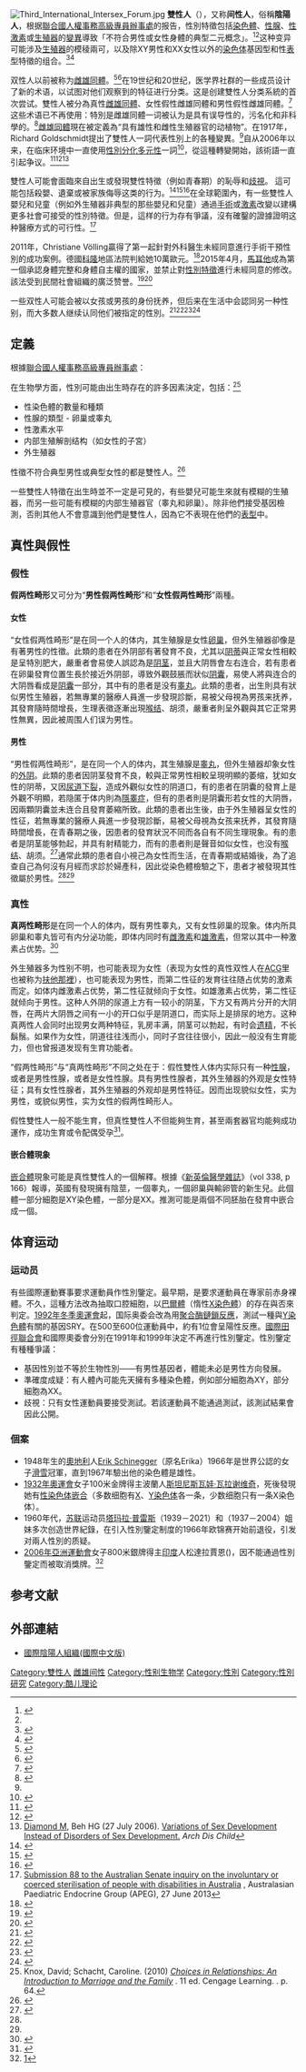 {{Multiple issues|
{{翻译请求|en}}
{{POV|time=2022-06-18T13:19:11+00:00}}
}}
{{Intersex sidebar}}
[[File:Third_International_Intersex_Forum.jpg|thumb]]
'''雙性人'''（{{lang-en|Intersex}}），又称'''间性人'''，俗稱'''陰陽人'''，根据[[聯合國人權事務高級專員辦事處|聯合國人權事務高級專員辦事處]]的报告，性別特徵包括[[染色體|染色體]]、[[性腺|性腺]]、[[性激素|性激素]]或[[生殖器|生殖器]]的[[變異|變異]]導致「不符合男性或女性身體的典型二元概念」。<ref name="un-20162">{{Cite|last1=UN Committee against Torture|author1-link=United Nations Convention against Torture#Committee against Torture|last2=UN Committee on the Rights of the Child|author2-link=Committee on the Rights of the Child|last3=UN Committee on the Rights of People with Disabilities|author3-link=Committee on the Rights of Persons with Disabilities|last4=UN Subcommittee on Prevention of Torture and other Cruel, Inhuman or Degrading Treatment or Punishment|last5=Juan Méndez, Special Rapporteur on torture and other cruel, inhuman, or degrading treatment or punishment|author5-link=Juan E. Méndez|last6=Dainius Pῡras, Special Rapporteur on the right of everyone to the enjoyment of the highest attainable standard of physical and mental health|last7=Dubravka Šimonoviæ, Special Rapporteur on violence against women, its causes and consequences|last8=Marta Santos Pais, Special Representative of the UN Secretary-General on Violence against Children|last9=African Commission on Human and Peoples' Rights|author9-link=African Commission on Human and Peoples' Rights|last10=Council of Europe Commissioner for Human Rights|author10-link=Commissioner for Human Rights|last11=Inter-American Commission on Human Rights|author11-link=Inter-American Commission on Human Rights|work=[[Office_of_the_High_Commissioner_for_Human_Rights|Office of the High Commissioner for Human Rights]]|title=Intersex Awareness Day – Wednesday 26 October. End violence and harmful medical practices on intersex children and adults, UN and regional experts urge|date=2016-10-24|url=http://www.ohchr.org/EN/NewsEvents/Pages/DisplayNews.aspx?NewsID=20739&LangID=E|deadurl=no|archiveurl=https://web.archive.org/web/20161121185256/http://ohchr.org/EN/NewsEvents/Pages/DisplayNews.aspx?NewsID=20739&LangID=E|archivedate=2016-11-21}}</ref><ref name="unfe-fact" />这种变异可能涉及[[生殖器|生殖器]]的模稜兩可，以及除XY男性和XX女性以外的[[染色体|染色体]]基因型和性[[表型|表型]]特徵的组合。<ref name="Money">{{cite book|last=Money |first=John |authorlink1 = John Money|author2=Ehrhardt, Anke A. |title=Man & Woman Boy & Girl. Differentiation and dimorphism of gender identity from conception to maturity |year=1972|publisher=The Johns Hopkins University Press |location=USA |isbn=0-8018-1405-7}}</ref><ref name="Dreger">{{cite book |last=Domurat Dreger |first=Alice |authorlink = Alice Dreger |title=Hermaphrodites and the Medical Invention of Sex |year=2001 |publisher=Harvard University Press |location=USA |isbn=0-674-00189-3}}</ref>

双性人以前被称为[[雌雄同體|雌雄同體]]。<ref name="nyt-20153">{{Cite news|last=Reuters|title=Surgery and Sterilization Scrapped in Malta's Benchmark LGBTI Law|work=The New York Times|date=2015-04-01|url=https://www.nytimes.com/reuters/2015/04/01/world/europe/01reuters-gay-rights-malta.html|access-date=2018-04-16|archive-url=https://archive.is/20150404181512/http://www.nytimes.com/reuters/2015/04/01/world/europe/01reuters-gay-rights-malta.html|archive-date=2015-04-04|dead-url=no}}</ref><ref name="star-20152">{{Cite news|last=Star Observer|title=Malta passes law outlawing forced surgical intervention on intersex minors|work=Star Observer|date=2015-04-02|url=http://www.starobserver.com.au/news/international-news-news/malta-passes-law-outlawing-forced-surgical-intervention-on-intersex-minors/134800|dead-url=yes|archiveurl=https://web.archive.org/web/20150814120842/http://www.starobserver.com.au/news/international-news-news/malta-passes-law-outlawing-forced-surgical-intervention-on-intersex-minors/134800|archivedate=2015-08-14|accessdate=2018-04-16}}</ref>在19世纪和20世纪，医学界社群的一些成员设计了新的术语，以试图对他们观察到的特征进行分类。这是创建雙性人分类系統的首次尝试。雙性人被分為真性[[雌雄同體|雌雄同體]]、女性假性雌雄同體和男性假性雌雄同體。<ref name="Zucker 73–120">{{Cite journal|title=Gender Identity Disorder in Children|last=Zucker|first=Kenneth J.|last2=Bradley|first2=Susan J.|date=March 1992|journal=Annual Review of Sex Research|issue=1|doi=10.1080/10532528.1992.10559876|volume=3|pages=73–120|issn=1053-2528|last3=Sullivan|first3=Claire B. Lowry}}</ref>这些术语已不再使用：特別是雌雄同體一词被认为是具有误导性的，污名化和非科學的。<ref name="Richardson">{{Cite book|title=God's Triangle|last=Richardson|first=Ian D.|date=May 2012|publisher=Preddon Lee Limited|isbn=9780957140103}}</ref>[[雌雄同體|雌雄同體]]現在被定義為“具有雄性和雌性生殖器官的动植物”。在1917年，Richard Goldschmidt提出了雙性人一詞代表性別上的各種變異。<ref name="Zucker 73–120" />自从2006年以来，在临床环境中一直使用[[性別分化障礙|性別分化多元性]]一詞<ref>{{Cite journal|title="Changing the Nomenclature/Taxonomy for Intersex: A Scientific and Clinical Rationale."|url=http://www.aissg.org/PDFs/Dreger-Nomenclature-2005.PDF|last=Dreger|first=Alice D.|last2=Chase|first2=Cheryl|date=2005-08-18|journal=Journal of Pediatric Endocrinology and Metabolism|issue=|doi=|volume=|pmid=|archiveurl=https://web.archive.org/web/20161220154642/http://www.aissg.org/PDFs/Dreger-Nomenclature-2005.PDF|archivedate=2016-12-20|deadurl=yes|last3=Sousa|first3=Aron|last4=Gruppuso|first4=Phillip A.|last5=Frader|first5=Joel|access-date=2016-07-27|via=|author=}}</ref>，從這種轉變開始，該術語一直引起争议。<ref name="GDavis2">{{cite book|title=Contesting Intersex: The Dubious Diagnosis|url=https://archive.org/details/contestinginters0000davi|first1=Georgiann|date=2015-09-11|publisher=[[New_York_University_Press|New York University Press]]|isbn=978-1479887040|pages=[https://archive.org/details/contestinginters0000davi/page/87 87]–89|last1=Davis}}</ref><ref name="holmes2011">{{Cite journal | doi = 10.3366/soma.2011.0026 | issn = 2044-0138 | volume = 1 | issue = 2 | pages = 388–411 | last = Holmes | first = Morgan | authorlink = Morgan Holmes | title = The Intersex Enchiridion: Naming and Knowledge | journal = Somatechnics | accessdate = 2014-10-22 | date = September 2011 | url = http://www.euppublishing.com/doi/abs/10.3366/soma.2011.0026 | archive-date = 2022-02-09 | archive-url = https://web.archive.org/web/20220209164915/https://www.euppublishing.com/doi/abs/10.3366/soma.2011.0026 | dead-url = no }}</ref><ref name="vsd2">[[Milton_Diamond|Diamond M]], Beh HG (27 July 2006). [http://adc.bmjjournals.com/cgi/eletters/91/7/554#2460 Variations of Sex Development Instead of Disorders of Sex Development.] {{webarchive|url=https://web.archive.org/web/20080821220303/http://adc.bmjjournals.com/cgi/eletters/91/7/554|date=2008-08-21}} '' Arch Dis Child''</ref>

雙性人可能會面臨來自出生或發現雙性特徵（例如青春期）的恥辱和[[歧視|歧視]]。 這可能包括殺嬰、遺棄或被家族侮辱这类的行为。<ref name="cschrcl2">{{Cite web|url=http://www.hrapf.org/publications/research-papers/uganda-report-violations-based-sex-determination-gender-identity-and|title=Uganda Report of Violations based on Sex Determination, Gender Identity, and Sexual Orientation|date=2014|archiveurl=https://web.archive.org/web/20150503012642/http://www.hrapf.org/publications/research-papers/uganda-report-violations-based-sex-determination-gender-identity-and|archivedate=2015年5月3日|last1=Civil Society Coalition on Human Rights and Constitutional Law|last2=Human Rights Awareness and Promotion Forum|last3=Rainbow Health Foundation|last4=Sexual Minorities Uganda|last5=Support Initiative for Persons with Congenital Disorders|deadurl=yes}}</ref><ref name="bbc20172">{{cite web|url=http://www.bbc.com/news/world-africa-39780214|title=The midwife who saved intersex babies|date=2017-05-04|work=BBC World Service, Kenya|archiveurl=https://web.archive.org/web/20170515044758/http://www.bbc.com/news/world-africa-39780214|archivedate=2017-05-15|first1=Helen|last1=Grady|first2=Anne|last2=Soy|deadurl=no}}</ref><ref name="beyond20152">{{Cite web|url=http://tbinternet.ohchr.org/_layouts/treatybodyexternal/Download.aspx?symbolno=INT%2fCAT%2fCSS%2fHKG%2f22156&Lang=en|title=Intersex report from Hong Kong China, and for the UN Committee Against Torture: the Convention against Torture and Other Cruel Inhuman or Degrading Treatment or Punishment|date=October 2015|last=Beyond the Boundary - Knowing and Concerns Intersex|archiveurl=https://web.archive.org/web/20170326052617/http://tbinternet.ohchr.org/_layouts/treatybodyexternal/Download.aspx?symbolno=INT%2FCAT%2FCSS%2FHKG%2F22156&Lang=en|archivedate=2017-03-26|deadurl=no}}</ref>在全球範圍內，有一些雙性人嬰兒和兒童（例如外生殖器非典型的那些嬰兒和兒童）通過[[手術|手術]]或[[激素|激素]]改變以建構更多社會可接受的性別特徵。但是，這样的行为存有爭議，沒有確鑿的證據證明这种醫療方式的可行性。<ref name="apeg2013">[http://www.aph.gov.au/DocumentStore.ashx?id=aafe43f3-c6a2-4525-ad16-15e4210ee0ac&subId=16191 Submission 88 to the Australian Senate inquiry on the involuntary or coerced sterilisation of people with disabilities in Australia] {{webarchive|url=https://web.archive.org/web/20150923174608/http://www.aph.gov.au/DocumentStore.ashx?id=aafe43f3-c6a2-4525-ad16-15e4210ee0ac&subId=16191 |date=2015-09-23 }}, Australasian Paediatric Endocrine Group (APEG), 27 June 2013</ref>

2011年，Christiane Völling贏得了第一起針對外科醫生未經同意進行手術干預性別的成功案例。德國[[科隆|科隆]]地區法院判給她10萬歐元。<ref name="raab">{{Cite web| last = [[Zwischengeschlecht|Zwischengeschlecht]]| title = Nuremberg Hermaphrodite Lawsuit: Michaela "Micha" Raab Wins Damages and Compensation for Intersex Genital Mutilations!| format = text| accessdate = 2015-12-21| date = 2015-12-17| url = http://stop.genitalmutilation.org/post/Nuremberg-Hermaphrodite-Lawsuit-Damages-and-Compensation-for-Intersex-Genital-Mutilations| deadurl = no| archiveurl = https://archive.is/20160511101133/http://stop.genitalmutilation.org/post/Nuremberg-Hermaphrodite-Lawsuit-Damages-and-Compensation-for-Intersex-Genital-Mutilations| archivedate = 2016-05-11}}</ref>2015年4月，[[馬耳他|馬耳他]]成為第一個承認身體完整和身體自主權的國家，並禁止對[[性別特徵|性別特徵]]進行未經同意的修改。該法受到民間社會組織的廣泛赞誉。<ref name="nyt-20152">{{Cite news|last=Reuters|title=Surgery and Sterilization Scrapped in Malta's Benchmark LGBTI Law|work=The New York Times|date=2015-04-01|url=https://www.nytimes.com/reuters/2015/04/01/world/europe/01reuters-gay-rights-malta.html|access-date=2018-04-16|archive-url=https://archive.is/20150404181512/http://www.nytimes.com/reuters/2015/04/01/world/europe/01reuters-gay-rights-malta.html|archive-date=2015-04-04|dead-url=no}}</ref><ref name="star-2015">{{Cite news|last=Star Observer|title=Malta passes law outlawing forced surgical intervention on intersex minors|work=Star Observer|date=2015-04-02|url=http://www.starobserver.com.au/news/international-news-news/malta-passes-law-outlawing-forced-surgical-intervention-on-intersex-minors/134800|dead-url=yes|archiveurl=https://web.archive.org/web/20150814120842/http://www.starobserver.com.au/news/international-news-news/malta-passes-law-outlawing-forced-surgical-intervention-on-intersex-minors/134800|archivedate=2015-08-14|accessdate=2018-04-16}}</ref>

一些双性人可能会被以女孩或男孩的身份抚养，但后来在生活中会認同另一种性别，而大多数人继续认同他们被指定的性別。<ref name="Dreger2">{{cite book|title=Hermaphrodites and the Medical Invention of Sex|last=Domurat Dreger|first=Alice|authorlink=Alice Dreger|publisher=Harvard University Press|year=2001|isbn=0-674-00189-3|location=USA}}</ref><ref name="oiijones2">{{cite web|url=https://oii.org.au/30313/intersex-stories-statistics-australia/|title=New publication "Intersex: Stories and Statistics from Australia"|accessdate=2016-08-18|date=2016-02-03|work=[[Organisation_Intersex_International_Australia|Organisation Intersex International Australia]]|archiveurl=https://web.archive.org/web/20160829033933/https://oii.org.au/30313/intersex-stories-statistics-australia/|archivedate=2016-08-29|deadurl=yes}}</ref><ref name="furtado2">{{cite journal|title=Gender dysphoria associated with disorders of sex development|author=Furtado P. S.|journal=Nat. Rev. Urol.|issue=11|doi=10.1038/nrurol.2012.182|year=2012|volume=9|pages=620–627|pmid=23045263|display-authors=etal}}</ref><ref name="maranon2">{{cite book|title=Los estados intersexuales en la especie humana|last=Marañón|first=Gregorio|publisher=Morata|year=1929|location=Madrid}}</ref>

{{TOC limit|3}}

== 定義 ==
根據[[聯合國人權事務高級專員辦事處|聯合國人權事務高級專員辦事處]]：

{{Cquote 2|雙性人出生時具有性別特徵（包括生殖器，性腺和染色體[[變異|變異]]），不符合男性或女性身體的典型二元概念。
雙性人是一個[[傘式術語|傘式術語]]用來描述各種身體自然變異的總稱。在某些情況下，雙性人特徵在出生時是可見的。而在其他情況下，雙性人特徵直到青春期才顯現出來。雙性人一些染色體上的變異可能在外表上不會看的出來。<ref name="unfe-fact">{{Cite web | author = <!--Staff writer(s); no by-line.--> | publisher = United Nations [[Office_of_the_High_Commissioner_for_Human_Rights|Office of the High Commissioner for Human Rights]] | title = Free & Equal Campaign Fact Sheet: Intersex | date = 2015 | url = https://unfe.org/system/unfe-65-Intersex_Factsheet_ENGLISH.pdf | access-date = 2016-03-28 | deadurl = no | archiveurl = https://web.archive.org/web/20160304071043/https://unfe.org/system/unfe-65-Intersex_Factsheet_ENGLISH.pdf | archivedate = 2016-03-04  }}</ref>}}

在生物學方面，性別可能由出生時存在的許多因素決定，包括：<ref name="KnoxSchacht2011">Knox, David; Schacht, Caroline. (2010) ''[https://books.google.com/books?id=iVOXAp27iQkC&pg=PT64 Choices in Relationships: An Introduction to Marriage and the Family] {{webarchive|url=https://web.archive.org/web/20150925103218/https://books.google.com/books?id=iVOXAp27iQkC&pg=PT64 |date=2015-09-25 }}''. 11 ed. Cengage Learning. {{ISBN|9781111833220}}. p. 64.</ref>
* 性染色體的數量和種類
* 性腺的類型 - 卵巢或睾丸
* 性激素水平
* 内部生殖解剖结构（如女性的子宮）
* 外生殖器

性徵不符合典型男性或典型女性的都是雙性人。<ref>{{cite web |url=http://www.isna.org/faq/what_is_intersex |title=What is intersex? |publisher=Intersex Society of North America |accessdate=2013-11-18 |deadurl=no |archiveurl=https://web.archive.org/web/20131110143819/http://www.isna.org/faq/what_is_intersex |archivedate=2013-11-10  }}</ref>

一些雙性人特徵在出生時並不一定是可見的，有些嬰兒可能生來就有模糊的生殖器，而另一些可能有模糊的内部生殖器官（睾丸和卵巢）。除非他們接受基因檢測，否則其他人不會意識到他們是雙性人，因為它不表現在他們的[[表型|表型]]中。

== 真性與假性 ==
{{注意事項|本章節的'''[[維基百科:中立的觀點|中立性]]有待商議'''，因此很可能必須廢除。您可以在'''[[Talk:雙性人|討論頁]]'''提出意見，或透過'''[[使用說明:編輯頁面|編輯]]'''來改善其內容。}}

=== 假性 ===
'''假两性畸形'''又可分为“'''男性假两性畸形'''”和“'''女性假两性畸形'''”兩種。

==== 女性 ====
“女性假两性畸形”是在同一个人的体内，其生殖腺是女性[[卵巢|卵巢]]，但外生殖器卻像是有著男性的性徵。此類的患者在外阴部有著發育不良，尤其以[[阴蒂|阴蒂]]與正常女性相較是呈特別肥大，嚴重者會易使人誤認為是[[阴茎|阴茎]]，並且大阴唇會左右连合，若有患者在卵巢發育位置生長於接近外阴部，導致外觀鼓脹而狀似[[阴囊|阴囊]]，易使人將與连合的大阴唇看成是[[阴囊|阴囊]]一部分，其中有的患者是没有[[睾丸|睾丸]]。此類的患者，出生則具有狀似男性生殖器，若無專業的醫療人員進一步發現診斷，易被父母視為男孩来抚养，其發育隨時間增長，生理表徵逐漸出現[[喉结|喉结]]、胡须，嚴重者則呈外觀與其它正常男性無異，因此被周围人们误为男性。

==== 男性 ====
“男性假两性畸形”，是在同一个人的体内，其生殖腺是[[睾丸|睾丸]]，但外生殖器却象女性的[[外阴|外阴]]。此類的患者因阴茎發育不良，較與正常男性相較呈現明顯的萎缩，犹如女性的阴蒂，又因[[尿道下裂|尿道下裂]]，造成外觀似女性的阴道口，有的患者在阴囊的發育上是外觀不明顯，若隐匿于体内則為[[隱睾症|隱睾症]]，但有的患者則是阴囊形若女性的大阴唇，因兩顆阴囊並未连合且發育萎縮所致。此類的患者出生後，由于外生殖器呈女性的性征，若無專業的醫療人員進一步發現診斷，易被父母視為女孩来抚养，其發育隨時間增長，在青春期之後，因患者的發育狀況不同而各自有不同生理現象。有的患者是阴茎能够勃起，并具有射精能力，而有的患者則是聲音如似女性，也没有[[喉结|喉结]]、胡须。<ref name="國際">{{cite news|url=http://www.nownews.com/2009/12/19/334-2548226.htm|title=「男性假兩性畸形症」隱藏生殖器　家人誤把男當女養|author=國際中心|publisher=NOWnews 今日新聞網|accessdate=2012-11-08|language=zh-tw|date=2009-12-09|archive-url=https://web.archive.org/web/20130428014915/http://www.nownews.com/2009/12/19/334-2548226.htm|archive-date=2013-04-28|dead-url=no}}</ref>通常此類的患者自小視己為女性而生活，在青春期或結婚後，為了追查自己為何沒有月經而求診於婦產科，因此從染色體檢驗之下，患者才被發現其性徵屬於男性。<ref name="國際"/><ref name="黎清"/>

=== 真性 ===

'''真两性畸形'''是在同一个人的体内，既有男性睾丸，又有女性卵巢的现象。体内所具卵巢和睾丸皆可有内分泌功能，即体内同时有[[雌激素|雌激素]]和[[雄激素|雄激素]]，但常以其中一种激素占优势。<ref name="黎清">{{cite news|url=http://tech.ifeng.com/discovery/life/detail_2012_11/07/18914458_0.shtml|title=湖北25岁美女教师十余年无例假 经检查实为男性|author=黎清|publisher=鳳凰網|accessdate=2012-11-08|language=zh-cn|date=2012-11-07|archive-url=https://web.archive.org/web/20121110004249/http://tech.ifeng.com/discovery/life/detail_2012_11/07/18914458_0.shtml|archive-date=2012-11-10|dead-url=no}}</ref>

外生殖器多为性别不明，也可能表现为女性（表现为女性的真性双性人在[[ACG|ACG]]里也被称为[[扶他那裡|扶他那裡]]），也可能表现为男性，而第二性征的发育往往随占优势的激素而定。如体内雌激素占优势，第二性征就倾向于女性。如雄激素占优势，第二性征就倾向于男性。这种人外阴的尿道上方有一较小的阴茎，下方又有两片分开的大阴唇，在两片大阴唇之间有一小的开口似乎是阴道口，而实际上是排尿的地方。这种真两性人会同时出现男女两种特征，乳房丰满，阴茎可以勃起，有时会[[遗精|遗精]]，不长鬍鬚。如果作为女性，阴道往往浅而小，同时子宫往往很小，因此一般没有生育能力，但也曾报道发现有生育功能者。

“假两性畸形”与“真两性畸形”不同之处在于：假性雙性人体内实际只有一种[[性腺|性腺]]，或者是男性性腺，或者是女性性腺。具有男性性腺者，其外生殖器的外观是女性特征；具有女性性腺者，其外生殖器的外观却是男性特征。因而出现貌似女性，实为男性，或貌似男性，实为女性的假两性畸形人。

假性雙性人一般不能生育，但真性雙性人不但能夠生育，甚至兩套器官均能夠成功運作，成功生育或令配偶受孕<ref>{{cite news |url=http://news.xinhuanet.com/newscenter/2005-01/10/content_2441314_1.htm |title=曾为人母今为父 一位双性人的坎坷人生(图) |accessdate=2013-10-03 |language=zh-hans |deadurl=yes |archiveurl=https://web.archive.org/web/20131007224507/http://news.xinhuanet.com/newscenter/2005-01/10/content_2441314_1.htm |archivedate=2013-10-07 }}</ref>。

====嵌合體現象====
[[嵌合體|嵌合體]]現象可能是真性雙性人的一個解釋。根據《[[新英倫醫學雜誌|新英倫醫學雜誌]]》（vol 338, p 166）報導，英國有發現擁有陰莖，一個睾丸，一個卵巢與輸卵管的新生兒。此個體一部分細胞是XY染色體，一部分是XX。推測可能是兩個不同胚胎在發育中嵌合成一個。

==体育运动==

===运动员===
有些國際運動賽事要求運動員作性別鑒定。最早期，是要求運動員在專家前赤身裸體。不久，這種方法改為抽取口腔細胞，以[[巴爾體|巴爾體]]（惰性[[X染色體|X染色體]]）的存在與否來判定。[[1992年冬季奧林匹克運動會|1992年冬季奧運會]]起，国际奥委会改為用[[聚合酶鏈鎖反應|聚合酶鏈鎖反應]]，測試一種與[[Y染色體|Y染色體]]有關的基因SRY。在500至600位運動員中，約有1位會呈陽性反應。[[國際田徑聯合會|國際田徑聯合會]]和國際奧委會分別在1991年和1999年決定不再進行性別鑒定。性別鑒定有種種爭議：
* 基因性別並不等於生物性別——有男性基因者，體能未必是男性方向發展。
* 準確度成疑：有人體內可能先天擁有多種染色體，例如部分細胞為XY，部分細胞為XX。
* 歧視：只有女性運動員要接受測試。若該運動員不能通過測試，該測試結果會因此公開。

===個案===
* 1948年生的[[奧地利|奧地利]]人[[Erik_Schinegger|Erik Schinegger]]（原名Erika）1966年是世界公認的女子[[滑雪|滑雪]]冠軍，直到1967年驗出他的染色體是雄性。
* [[1932年夏季奧林匹克運動會|1932年奧運會]]女子100米金牌得主波蘭人[[斯坦尼斯瓦娃·瓦拉谢维奇|斯坦尼斯瓦娃·瓦拉谢维奇]]，死後發現她有{{le|性染色体45X0/46XY嵌合型|45,X/46,XY mosaicism|45X0/46XY型}}[[性染色体|性染色体]][[鑲嵌現象|嵌合]]（多数细胞有[[X染色体|X]]、[[Y染色体|Y染色体]]各一条，少数细胞只有一条X染色体）。
* 1960年代，[[苏联|苏联]]运动员[[塔玛拉·普雷斯|塔玛拉·普雷斯]]（1939－2021）和{{le|伊丽娜·普雷斯|Irina Press}}（1937－2004）姐妹多次创造世界紀錄，在引入性別鑒定制度的1966年欧锦赛开始前退役，引发对兩人性別的质疑。
* [[2006年亞洲運動會|2006年亞洲運動會]]女子800米銀牌得主[[印度|印度]]人松達拉賈恩({{tsl|en|Santhi Soundarajan|Santhi Soundarajan}})，因不能通過性別鑒定而被取消獎牌。<ref>[http://news.bbc.co.uk/chinese/trad/hi/newsid_6180000/newsid_6189000/6189093]{{dead link|date=2018年5月|bot=InternetArchiveBot|fix-attempted=yes}}</ref>

==参考文献==
{{reflist|2}}

==外部連結==
*[http://sites.google.com/site/oiichinese/Home 國際陰陽人組織(國際中文版)] {{Wayback|url=http://sites.google.com/site/oiichinese/Home |date=20201009234122 }}

{{性別和性身份}}
{{LGBT}}
{{Sex (biology)}}

[[Category:雙性人|Category:雙性人]]
[[Category:雌雄间性|]]
[[Category:性别生物学|Category:性别生物学]]
[[Category:性別|Category:性別]]
[[Category:性別研究|Category:性別研究]]
[[Category:酷儿理论|Category:酷儿理论]]